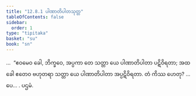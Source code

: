```yaml
---
title: "12.8.1 ပါဏာတိပါတသုတ္တ"
tableOfContents: false
sidebar:
  order: 1
type: "tipitaka"
basket: "su"
book: "sn"
---
```



<DynamicBreadcrumb />

<Division number="1141" book="sn" e="ch" v="18" p="450">

<Paragraph number="2459" book="sn">
…  “ဧဝမေဝ ခေါ, ဘိက္ခဝေ, အပ္ပကာ တေ သတ္တာ ယေ ပါဏာတိပါတာ ပဋိဝိရတာ; အထ ခေါ ဧတေဝ ဗဟုတရာ သတ္တာ ယေ ပါဏာတိပါတာ အပ္ပဋိဝိရတာ. တံ ကိဿ ဟေတု? …ပေ… .

</Paragraph>
</Division>

<Paragraph number="2460" type="center" book="sn">
ပဌမံ.
</Paragraph>